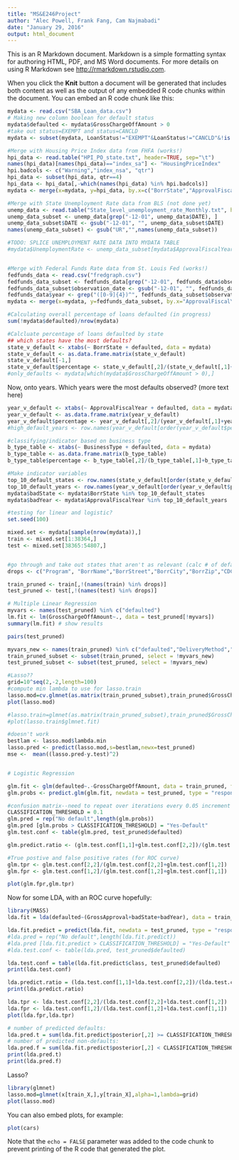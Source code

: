 ```yaml
---
title: "MS&E246Project"
author: "Alec Powell, Frank Fang, Cam Najmabadi"
date: "January 29, 2016"
output: html_document
---
```


This is an R Markdown document. Markdown is a simple formatting syntax for authoring HTML, PDF, and MS Word documents. For more details on using R Markdown see <http://rmarkdown.rstudio.com>.

When you click the **Knit** button a document will be generated that includes both content as well as the output of any embedded R code chunks within the document. You can embed an R code chunk like this:

```r
mydata <- read.csv("SBA_Loan_data.csv")
# Making new column boolean for default status
mydata$defaulted <- mydata$GrossChargeOffAmount > 0
#take out status=EXEMPT and status=CANCLD
mydata <- subset(mydata, LoanStatus!="EXEMPT"&LoanStatus!="CANCLD"&!is.na(BusinessType))

#Merge with Housing Price Index data from FHFA (works!)
hpi_data <- read.table("HPI_PO_state.txt", header=TRUE, sep="\t")
names(hpi_data)[names(hpi_data)=="index_sa"] <- "HousingPriceIndex"
hpi.badcols <- c("Warning","index_nsa", "qtr")
hpi_data <- subset(hpi_data, qtr==4)
hpi_data <- hpi_data[,-which(names(hpi_data) %in% hpi.badcols)]
mydata <- merge(x=mydata, y=hpi_data, by.x=c("BorrState","ApprovalFiscalYear"), by.y=c("state","yr"))

#Merge with State Unemployment Rate data from BLS (not done yet)
unemp_data <- read.table("State_level_unemployment_rate_Monthly.txt", header=TRUE, sep="\t")
unemp_data_subset <- unemp_data[grep("-12-01", unemp_data$DATE), ]
unemp_data_subset$DATE <- gsub("-12-01", "", unemp_data_subset$DATE)
names(unemp_data_subset) <- gsub("UR","",names(unemp_data_subset))

#TODO: SPLICE UNEMPLOYMENT RATE DATA INTO MYDATA TABLE
#mydata$UnemploymentRate <- unemp_data_subset[mydata$ApprovalFiscalYear,mydata$BorrState]


#Merge with Federal Funds Rate data from St. Louis Fed (works!)
fedfunds_data <- read.csv("fredgraph.csv")
fedfunds_data_subset <- fedfunds_data[grep("-12-01", fedfunds_data$observation_date),]
fedfunds_data_subset$observation_date <- gsub("-12-01", "", fedfunds_data_subset$observation_date)
fedfunds_data$year <- grep("([0-9]{4})^", fedfunds_data_subset$observation_date)
mydata <- merge(x=mydata, y=fedfunds_data_subset, by.x="ApprovalFiscalYear", by.y="observation_date")

#Calculating overall percentage of loans defaulted (in progress)
sum(!mydata$defaulted)/nrow(mydata)

#Calcluate percentage of loans defaulted by state
## which states have the most defaults?
state_v_default <- xtabs(~ BorrState + defaulted, data = mydata)
state_v_default <- as.data.frame.matrix(state_v_default)
state_v_default[-1,]
state_v_default$percentage <- state_v_default[,2]/(state_v_default[,1]+state_v_default[,2]) 
#only_defaults <- mydata[which(mydata$GrossChargeOffAmount > 0),]
```
Now, onto years. Which years were the most defaults observed?
(more text here)

```r

year_v_default <- xtabs(~ ApprovalFiscalYear + defaulted, data = mydata)
year_v_default <- as.data.frame.matrix(year_v_default)
year_v_default$percentage <- year_v_default[,2]/(year_v_default[,1]+year_v_default[,2]) 
#high_default_years <- row.names(year_v_default[order(year_v_default$percentage, decreasing = TRUE)])

#classifying/indicator based on business type
b_type_table <- xtabs(~ BusinessType + defaulted, data = mydata)
b_type_table <- as.data.frame.matrix(b_type_table)
b_type_table$percentage <- b_type_table[,2]/(b_type_table[,1]+b_type_table[,2]) 

#Make indicator variables
top_10_default_states <- row.names(state_v_default[order(state_v_default$percentage,decreasing=T)[1:10],])
top_10_default_years <- row.names(year_v_default[order(year_v_default$percentage,decreasing = T)[1:10],])
mydata$badState <- mydata$BorrState %in% top_10_default_states
mydata$badYear <- mydata$ApprovalFiscalYear %in% top_10_default_years

#testing for linear and logistic?
set.seed(100)

mixed.set <- mydata[sample(nrow(mydata)),]
train <- mixed.set[1:38364,]
test <- mixed.set[38365:54807,]


#go through and take out states that aren't as relevant (calc # of defaults per state)
drops <- c("Program", "BorrName","BorrStreet","BorrCity","BorrZip","CDC_Name","CDC_Street","CDC_City","CDC_Zip","ThirdPartyLender_Name","ThirdPartyLender_City","ThirdPartyLender_State","ThirdPartyDollars","Delivery Method","ProjectCounty","ApprovalDate","ChargeOffDate","NaicsDescription","BorrState","CDC_State","ProjectState","LoanStatus","subpgmdesc","NaicsCode","InitialInterestRate")

train_pruned <- train[,!(names(train) %in% drops)]
test_pruned <- test[,!(names(test) %in% drops)]

# Multiple Linear Regression
myvars <- names(test_pruned) %in% c("defaulted")
lm.fit <- lm(GrossChargeOffAmount~., data = test_pruned[!myvars])
summary(lm.fit) # show results

pairs(test_pruned)

myvars_new <- names(train_pruned) %in% c("defaulted","DeliveryMethod","BusinessType")
train_pruned_subset <- subset(train_pruned, select = !myvars_new)
test_pruned_subset <- subset(test_pruned, select = !myvars_new)

#Lasso??
grid=10^seq(2,-2,length=100)
#compute min lambda to use for lasso.train
lasso.mod=cv.glmnet(as.matrix(train_pruned_subset),train_pruned$GrossChargeOffAmount,alpha=1,lambda=grid)
plot(lasso.mod)

#lasso.train=glmnet(as.matrix(train_pruned_subset),train_pruned$GrossChargeOffAmount,alpha=1,lambda=0.01)
#plot(lasso.train$glmnet.fit)

#doesn't work
bestlam <- lasso.mod$lambda.min
lasso.pred <- predict(lasso.mod,s=bestlam,newx=test_pruned)
mse <-	mean((lasso.pred-y.test)^2)


# Logistic Regression

glm.fit <- glm(defaulted~.-GrossChargeOffAmount, data = train_pruned, family = "binomial")
glm.probs <- predict.glm(glm.fit, newdata = test_pruned, type = "response")

#confusion matrix--need to repeat over iterations every 0.05 increment in _classification_threshold_
CLASSIFICATION_THRESHOLD = 0.1
glm.pred = rep("No default",length(glm.probs))
glm.pred [glm.probs > CLASSIFICATION_THRESHOLD] = "Yes-Default"
glm.test.conf <- table(glm.pred, test_pruned$defaulted)

glm.predict.ratio <- (glm.test.conf[1,1]+glm.test.conf[2,2])/(glm.test.conf[1,1]+glm.test.conf[1,2]+glm.test.conf[2,1]+glm.test.conf[2,2])

#True postive and false positive rates (for ROC curve)
glm.tpr <- glm.test.conf[2,2]/(glm.test.conf[2,2]+glm.test.conf[1,2])
glm.fpr <- glm.test.conf[1,2]/(glm.test.conf[1,2]+glm.test.conf[1,1])

plot(glm.fpr,glm.tpr)

```

Now for some LDA, with an ROC curve hopefully:

```r
library(MASS)
lda.fit = lda(defaulted~(GrossApproval+badState+badYear), data = train_pruned)

lda.fit.predict = predict(lda.fit, newdata = test_pruned, type = "response")
#lda.pred = rep("No default",length(lda.fit.predict))
#lda.pred [lda.fit.predict > CLASSIFICATION_THRESHOLD] = "Yes-Default"
#lda.test.conf <- table(lda.pred, test_pruned$defaulted)

lda.test.conf = table(lda.fit.predict$class, test_pruned$defaulted)
print(lda.test.conf)

lda.predict.ratio = (lda.test.conf[1,1]+lda.test.conf[2,2])/(lda.test.conf[1,1]+lda.test.conf[1,2]+lda.test.conf[2,1]+lda.test.conf[2,2])
print(lda.predict.ratio)

lda.tpr <- lda.test.conf[2,2]/(lda.test.conf[2,2]+lda.test.conf[1,2])
lda.fpr <- lda.test.conf[1,2]/(lda.test.conf[1,2]+lda.test.conf[1,1])
plot(lda.fpr,lda.tpr)

# number of predicted defaults:
lda.pred.t = sum(lda.fit.predict$posterior[,2] >= CLASSIFICATION_THRESHOLD)
# number of predicted non-defaults:
lda.pred.f = sum(lda.fit.predict$posterior[,2] < CLASSIFICATION_THRESHOLD)
print(lda.pred.t)
print(lda.pred.f)

```

Lasso?

```r
library(glmnet)
lasso.mod=glmnet(x[train_X,],y[train_X],alpha=1,lambda=grid)
plot(lasso.mod)

```

You can also embed plots, for example:

```r
plot(cars)
```

Note that the `echo = FALSE` parameter was added to the code chunk to prevent printing of the R code that generated the plot.
